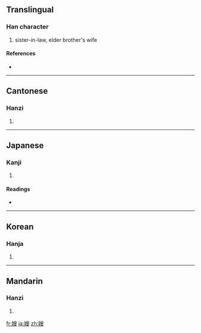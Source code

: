 ==Translingual==

===Han character===
{{Han char|rn=38|rad=女|as=10|sn=13|four=4744<sub>7</sub>|canj=女竹X水 (VHXE)}}

# sister-in-law, elder brother's wife

====References====
* {{Han ref|kx=0268.340|dkj=06603|dj=0536.080|hdz=21066.180|uh=5AC2|ud=23234|bh=B741|bd=46913}}

----

==Cantonese==

===Hanzi===
{{yue-hanzi|jyut=|y=sou2}}

# {{defn|Cantonese}}

----

==Japanese==

===Kanji===
{{ja-kanji|grade=|rs=女10}}

# {{defn|Japanese}}

====Readings====
* {{ja-readings|on=[[そう]] (sō)|kun=[[あにょめ]] (anyome)}}

----

==Korean==

===Hanja===
{{ko-hanja|hangeul=수|rv=su|mr=su}}

# {{defn|Korean}}

----

==Mandarin==

===Hanzi===
{{cmn-hanzi|pin=[[sǎo]] ([[sao3]])|wg=sao<sup>3</sup>}}

# {{defn|Mandarin}}

[[fr:嫂]]
[[ja:嫂]]
[[zh:嫂]]
